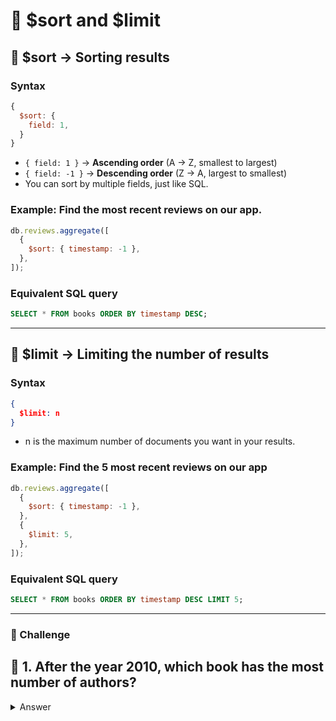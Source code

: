 # 👐 $sort and $limit

## 🔹 $sort → Sorting results

### Syntax

```js
{
  $sort: {
    field: 1,
  }
}
```

- `{ field: 1 }` → **Ascending order** (A → Z, smallest to largest)
- `{ field: -1 }` → **Descending order** (Z → A, largest to smallest)
- You can sort by multiple fields, just like SQL.

### Example: Find the most recent reviews on our app.

```js
db.reviews.aggregate([
  {
    $sort: { timestamp: -1 },
  },
]);
```

### **Equivalent SQL query**

```sql
SELECT * FROM books ORDER BY timestamp DESC;
```

---

## 🔹 $limit → Limiting the number of results

### Syntax

```json
{
  $limit: n
}
```

- n is the maximum number of documents you want in your results.

### Example: Find the 5 most recent reviews on our app

```js
db.reviews.aggregate([
  {
    $sort: { timestamp: -1 },
  },
  {
    $limit: 5,
  },
]);
```

### **Equivalent SQL query**

```sql
SELECT * FROM books ORDER BY timestamp DESC LIMIT 5;
```

---

### 👐 Challenge

## 👐 1. After the year 2010, which book has the most number of authors?

<details>
  <summary>Answer</summary>
  <div>
    ```js
      db.books.aggregate([
        {
          $match: { year: {$gt: 2010}}
        },
        {
          $project: {
            title: 1,
            authors: 1,
            numAuthors: {$size: "$authors"},
            _id: 0
          }
        },
        {
          $sort: { "numAuthors": -1}
        },
        {
          $limit: 1
        }
      ]);
    ```
  </div>
</details>
